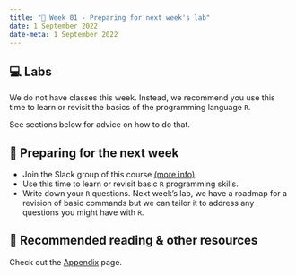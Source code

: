 ---
title: "📒 Week 01 - Preparing for next week's lab"
date: 1 September 2022
date-meta: 1 September 2022
---

## 💻 Labs

We do not have classes this week. Instead, we recommend you use this time to learn or revisit the basics of the programming language `R`.

See sections below for advice on how to do that.
</details>

## 📒 Preparing for the next week

- Join the Slack group of this course [(more info)](/main/communication.qmd)
- Use this time to learn or revisit basic `R` programming skills.
- Write down your `R` questions. Next week's lab, we have a roadmap for a revision of basic commands but we can tailor it to address any questions you might have with `R`.

## 🔖 Recommended reading & other resources

Check out the [Appendix](/weeks/week01/appendix.qmd) page.